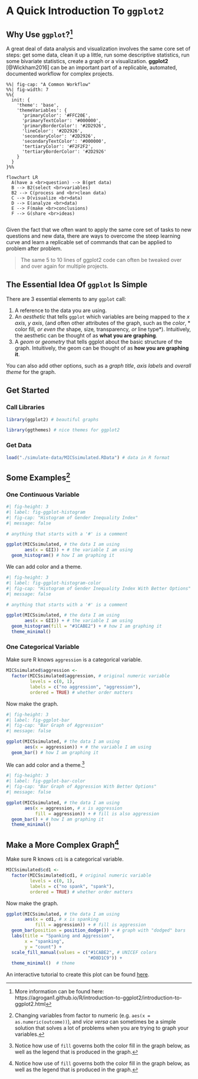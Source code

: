 # A Quick Introduction To `ggplot2`

## Why Use `ggplot`?[^moreinformation] 

A great deal of data analysis and visualization involves the same core set of steps:  get some data, clean it up a little, run some descriptive statistics, run some bivariate statistics, create a graph or a visualization. **ggplot2** [@Wickham2016] can be an important part of a replicable, automated, documented workflow for complex projects.

```mermaid
%%| fig-cap: "A Common Workflow"
%%| fig-width: 7
%%{
  init: {
    'theme': 'base',
    'themeVariables': {
      'primaryColor': '#FFC20E',
      'primaryTextColor': '#000000',
      'primaryBorderColor': '#2D2926',
      'lineColor': '#2D2926',
      'secondaryColor': '#2D2926',
      'secondaryTextColor': '#000000',
      'tertiaryColor': '#F2F2F2',
      'tertiaryBorderColor': '#2D2926'
    }
  }
}%%

flowchart LR
  A(have a <br>question) --> B(get data)
  B --> B2(select <br>variables)
  B2 --> C(process and <br>clean data) 
  C --> D(visualize <br>data)
  D --> E(analyze <br>data)
  E --> F(make <br>conclusions)
  F --> G(share <br>ideas)
  
```

Given the fact that we often want to apply the same core set of tasks to new questions and new data, there are ways to overcome the steep learning curve and learn a replicable set of commands that can be applied to problem after problem.

> The same 5 to 10 lines of ggplot2 code can often be tweaked over and over again for multiple projects.

## The Essential Idea Of `ggplot` Is Simple 

There are 3 essential elements to any `ggplot` call:

1. A reference to the data you are using.
2. An *aesthetic* that tells `ggplot` which variables are being mapped to the *x axis*, *y axis*, (and often other attributes of the graph, such as the *color*, * color fill*, or even the *shape*, *size*, *transparency*, or *line type*).  Intuitively, the aesthetic can be thought of as **what you are graphing**.
3. A *geom* or *geometry* that tells ggplot about the basic structure of the graph.  Intuitively, the geom can be thought of as **how you are graphing it**.

You can also add other options, such as a *graph title*, *axis labels* and *overall theme* for the graph.

## Get Started

### Call Libraries

```r

library(ggplot2) # beautiful graphs

library(ggthemes) # nice themes for ggplot2

```

### Get Data

```r

load("./simulate-data/MICSsimulated.RData") # data in R format

```

## Some Examples[^vartype]

### One Continuous Variable

```r
#| fig-height: 3
#| label: fig-ggplot-histogram
#| fig-cap: "Histogram of Gender Inequality Index"
#| message: false

# anything that starts with a '#' is a comment

ggplot(MICSsimulated, # the data I am using
       aes(x = GII)) + # the variable I am using
  geom_histogram() # how I am graphing it

```

[^vartype]: Changing variables from factor to numeric (e.g. `aes(x = as.numeric(outcome))`), and *vice versa* can sometimes be a simple solution that solves a lot of problems when you are trying to graph your variables.

We can add color and a theme.

```r
#| fig-height: 3
#| label: fig-ggplot-histogram-color
#| fig-cap: "Histogram of Gender Inequality Index With Better Options"
#| message: false

# anything that starts with a '#' is a comment

ggplot(MICSsimulated, # the data I am using
       aes(x = GII)) + # the variable I am using
  geom_histogram(fill = "#1CABE2") + # how I am graphing it
  theme_minimal()

```

### One Categorical Variable

Make sure R knows `aggression` is a categorical variable.

```r

MICSsimulated$aggression <- 
  factor(MICSsimulated$aggression, # original numeric variable
         levels = c(0, 1), 
         labels = c("no aggression", "aggression"), 
         ordered = TRUE) # whether order matters

```

Now make the graph.

```r
#| fig-height: 3
#| label: fig-ggplot-bar
#| fig-cap: "Bar Graph of Aggression"
#| message: false

ggplot(MICSsimulated, # the data I am using
       aes(x = aggression)) + # the variable I am using
  geom_bar() # how I am graphing it

```

We can add color and a theme.[^legend]

[^legend]: Notice how use of `fill` governs both the color fill in the graph below, as well as the legend that is produced in the graph. 

```r
#| fig-height: 3
#| label: fig-ggplot-bar-color
#| fig-cap: "Bar Graph of Aggression With Better Options"
#| message: false

ggplot(MICSsimulated, # the data I am using
       aes(x = aggression, # x is aggression
           fill = aggression)) + # fill is also aggression
  geom_bar() + # how I am graphing it
  theme_minimal()

```

## Make a More Complex Graph[^legend2]

[^legend2]: Notice how use of `fill` governs both the color fill in the graph below, as well as the legend that is produced in the graph. 

Make sure R knows `cd1` is a categorical variable.

```r

MICSsimulated$cd1 <- 
  factor(MICSsimulated$cd1, # original numeric variable
         levels = c(0, 1), 
         labels = c("no spank", "spank"), 
         ordered = TRUE) # whether order matters

```

Now make the graph.

```r

ggplot(MICSsimulated, # the data I am using
       aes(x = cd1, # x is spanking
           fill = aggression)) + # fill is aggression
  geom_bar(position = position_dodge()) + # graph with "dodged" bars
  labs(title = "Spanking and Aggression", 
       x = "spanking", 
       y = "count") +
  scale_fill_manual(values = c("#1CABE2", # UNICEF colors
                               "#D8D1C9")) +
  theme_minimal()  # theme

```

::: {.callout-tip collapse="false"}
An interactive tutorial to create this plot can be found [here](https://agrogan1.github.io/globalfamilies-flipbook/).
:::

[^moreinformation]: More information can be found here:  https://agrogan1.github.io/R/introduction-to-ggplot2/introduction-to-ggplot2.html


